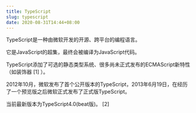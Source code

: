 ```yaml
---
title: TypeScript
slug: typescript
date: 2020-08-31T14:44+08:00
---
```


TypeScript是一种由微软开发的开源、跨平台的编程语言。

它是JavaScript的超集，最终会被编译为JavaScript代码。

TypeScript添加了可选的静态类型系统、很多尚未正式发布的ECMAScript新特性（如装饰器 [1]  ）。

2012年10月，微软发布了首个公开版本的TypeScript，2013年6月19日，在经历了一个预览版之后微软正式发布了正式版TypeScript。

当前最新版本为TypeScript4.0(beat版)。 [2]
